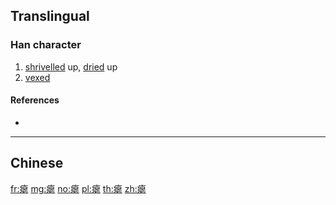 {{character info/new}}
{{also|癟}}
==Translingual==

===Han character===
{{Han char|rn=104|rad=疒|as=10|sn=15|four=|canj=KHUP,XKHUP}}

# [[shrivel]]led up, [[dry|dried]] up
# [[vexed]]

====References====
* {{Han ref|kx=0779.041|hdz=42689.090|uh=762A|ud=30250}}

----

==Chinese==
{{zh-see|癟}}

[[fr:瘪]]
[[mg:瘪]]
[[no:瘪]]
[[pl:瘪]]
[[th:瘪]]
[[zh:瘪]]